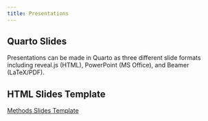 ```yaml
---
title: Presentations
---
```


## Quarto Slides

Presentations can be made in Quarto as three different slide formats including reveal.js (HTML), PowerPoint (MS Office), and Beamer (LaTeX/PDF).

## HTML Slides Template

[Methods Slides Template](Methods Slides Template)
